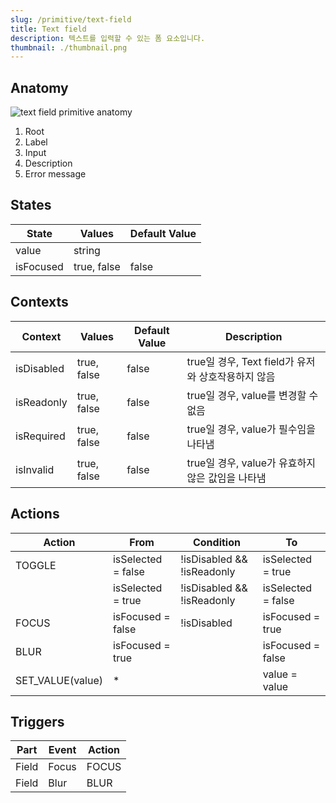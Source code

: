 ```yaml
---
slug: /primitive/text-field
title: Text field
description: 텍스트를 입력할 수 있는 폼 요소입니다.
thumbnail: ./thumbnail.png
---
```


## Anatomy

![text field primitive anatomy](./text-field-primitive-anatomy.png)

1. Root
2. Label
3. Input
4. Description
5. Error message

## States

| State     | Values      | Default Value |
| --------- | ----------- | ------------- |
| value     | string      |               |
| isFocused | true, false | false         |

## Contexts

| Context    | Values      | Default Value | Description                                        |
| ---------- | ----------- | ------------- | -------------------------------------------------- |
| isDisabled | true, false | false         | true일 경우, Text field가 유저와 상호작용하지 않음 |
| isReadonly | true, false | false         | true일 경우, value를 변경할 수 없음                |
| isRequired | true, false | false         | true일 경우, value가 필수임을 나타냄               |
| isInvalid  | true, false | false         | true일 경우, value가 유효하지 않은 값임을 나타냄   |

## Actions

| Action           | From               | Condition                  | To                 |
| ---------------- | ------------------ | -------------------------- | ------------------ |
| TOGGLE           | isSelected = false | !isDisabled && !isReadonly | isSelected = true  |
|                  | isSelected = true  | !isDisabled && !isReadonly | isSelected = false |
| FOCUS            | isFocused = false  | !isDisabled                | isFocused = true   |
| BLUR             | isFocused = true   |                            | isFocused = false  |
| SET_VALUE(value) | \*                 |                            | value = value      |

## Triggers

| Part  | Event | Action |
| ----- | ----- | ------ |
| Field | Focus | FOCUS  |
| Field | Blur  | BLUR   |
